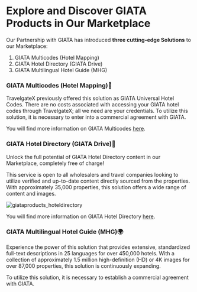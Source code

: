 ﻿---
sidebar_position: 5
---

# Explore and Discover GIATA Products in Our Marketplace

Our Partnership with GIATA has introduced **three cutting-edge Solutions** to our Marketplace:
1. GIATA Multicodes (Hotel Mapping)
1. GIATA Hotel Directory (GIATA Drive)
1. GIATA Multilingual Hotel Guide (MHG)

### GIATA Multicodes (Hotel Mapping)🏨
TravelgateX previously offered this solution as GIATA Universal Hotel Codes. There are no costs associated with accessing your GIATA hotel codes through TravelgateX; all we need are your credentials. To utilize this solution, it is necessary to enter into a commercial agreement with GIATA.

You will find more information on GIATA Multicodes [here](/kb/our-products/are-you-a-buyer/mapping-solutions/giata/giata-multicodes).

### GIATA Hotel Directory (GIATA Drive)🌟
Unlock the full potential of GIATA Hotel Directory content in our Marketplace, completely free of charge!

This service is open to all wholesalers and travel companies looking to utilize verified and up-to-date content directly sourced from the properties. With approximately 35,000 properties, this solution offers a wide range of content and images.

![giataproducts_hoteldirectory](https://storage.travelgate.com/kbase/giata_products_giata_hotel_directory.jpg)

You will find more information on GIATA Hotel Directory [here](/kb/our-products/are-you-a-buyer/mapping-solutions/giata/giata-hotel-directory).

### GIATA Multilingual Hotel Guide (MHG)🌍
Experience the power of this solution that provides extensive, standardized full-text descriptions in 25 languages for over 450,000 hotels. With a collection of approximately 1.5 million high-definition (HD) or 4K images for over 87,000 properties, this solution is continuously expanding.

To utilize this solution, it is necessary to establish a commercial agreement with GIATA.


<TipContactCustomerCare/>
